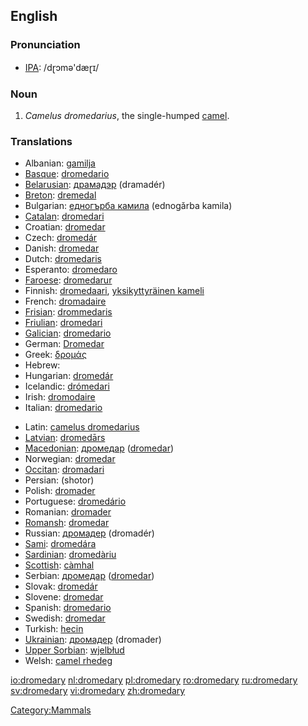 {{wikipedia}}
==English==

===Pronunciation===
*[[w:IPA|IPA]]: /dɽɔmə'dæɽɪ/

===Noun===
{{en-noun|dromedar|ies}}

# ''Camelus dromedarius'', the single-humped [[camel]].

===Translations===
{{top}}
*Albanian: [[gamilja]]
*[[Basque]]: [[dromedario]]
*[[Belarusian]]: [[драмадэр]] (dramadér) {{m}}
*[[Breton]]: [[dremedal]] {{m}}
*Bulgarian: [[едногърба камила]] (ednogǎrba kamila) {{f}}
*[[Catalan]]: [[dromedari]] {{m}}
*Croatian: [[dromedar]] {{m}}
*Czech: [[dromedár]]
*Danish: [[dromedar]]
*Dutch: [[dromedaris]] {{m}}
*Esperanto: [[dromedaro]]
*[[Faroese]]: [[dromedarur]]
*Finnish: [[dromedaari]], [[yksikyttyräinen kameli]]
*French: [[dromadaire]] {{m}}
*[[Frisian]]: [[drommedaris]]
*[[Friulian]]: [[dromedari]] {{m}}
*[[Galician]]: [[dromedario]] {{m}}
*German: [[Dromedar]] {{n}}
*Greek: [[δρομάς]] {{f}}
*Hebrew: {{he-translation|כרכרה|khirkhôrah}}
*Hungarian: [[dromedár]]
*Icelandic: [[drómedari]] {{m}}
*Irish: [[dromodaire]]
*Italian: [[dromedario]] {{m}}
{{mid}}
*Latin: [[camelus dromedarius]] {{m}}
*[[Latvian]]: [[dromedārs]]
*[[Macedonian]]: [[дромедар]] ([[dromedar]])
*Norwegian: [[dromedar]]
*[[Occitan]]: [[dromadari]]
*Persian: {{FAchar|[[شتر]]}} (shotor)
*Polish: [[dromader]] {{m}}
*Portuguese: [[dromedário]] {{m}}
*Romanian: [[dromader]]
*[[Romansh]]: [[dromedar]]
*Russian: [[дромадер]] (dromadér) {{m}}
*[[Sami]]: [[dromedára]]
*[[Sardinian]]: [[dromedàriu]]
*[[Scottish]]: [[càmhal]]
*Serbian: [[дромедар]] ([[dromedar]]) {{m}}
*Slovak: [[dromedár]]
*Slovene: [[dromedar]] {{m}}
*Spanish: [[dromedario]] {{m}}
*Swedish: [[dromedar]]
*Turkish: [[hecin]]
*[[Ukrainian]]: [[дромадер]] (dromader)
*[[Upper Sorbian]]: [[wjelbłud]]
*Welsh: [[camel rhedeg]]
{{bottom}}

[[Category:Mammals]]

[[io:dromedary]]
[[nl:dromedary]]
[[pl:dromedary]]
[[ro:dromedary]]
[[ru:dromedary]]
[[sv:dromedary]]
[[vi:dromedary]]
[[zh:dromedary]]